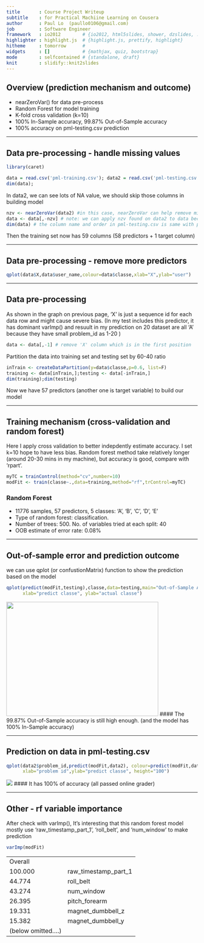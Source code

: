 ```yaml
---
title       : Course Project Writeup 
subtitle    : for Practical Machiine Learning on Cousera
author      : Paul Lo  (paullo0106@gmail.com)
job         : Software Engineer
framework   : io2012        # {io2012, html5slides, shower, dzslides, ...}
highlighter : highlight.js  # {highlight.js, prettify, highlight}
hitheme     : tomorrow      # 
widgets     : []            # {mathjax, quiz, bootstrap}
mode        : selfcontained # {standalone, draft}
knit        : slidify::knit2slides
---
```


## Overview (prediction mechanism and outcome)

* nearZeroVar() for data pre-process
* Random Forest for model training
* K-fold cross validation (k=10)
* 100% In-Sample accuracy, 99.87% Out-of-Sample accuracy
* 100% accuracy on pml-testing.csv prediction

---

## Data pre-processing - handle missing values
```r
library(caret)
```
```r
data = read.csv('pml-training.csv'); data2 = read.csv('pml-testing.csv')
dim(data);
```
In data2, we can see lots of NA value, we should skip those columns in building model
```r
nzv <- nearZeroVar(data2) #in this case, nearZeroVar can help remove missing data 
data <- data[,-nzv] # note: we can apply nzv found on data2 to data because
dim(data) # the column name and order in pml-testing.csv is same with pml-training.csv
```
Then the training set now has 59 columns (58 predictors + 1 target column)

---

## Data pre-processing - remove more predictors 
```r
qplot(data$X,data$user_name,colour=data$classe,xlab="X",ylab="user")
```

---

## Data pre-processing 
As shown in the graph on previous page, 'X' is just a sequence id for each data row and might cause severe bias. (In my test includes this predictor, it has dominant varImp() and resuult in my prediction on 20 dataset are all 'A' because they have small problem_id as 1-20 ) 
```r
data <- data[,-1] # remove 'X' column which is in the first position 
```
Partition the data into training set and testing set by 60-40 ratio
```r
inTrain <- createDataPartition(y=data$classe,p=0.6, list=F)
training <- data[inTrain,];testing <- data[-inTrain,]
dim(training);dim(testing)
```
Now we have 57 predictors (another one is target variable) to build our model

---

## Training mechanism (cross-validation and random forest)

Here I apply cross validation to better indepdently estimate accuracy.
I set k=10 hope to have less bias.
Random forest method take relatively longer (around 20-30 mins in my machine), but accuracy is good, compare with 'rpart'.
```r
myTC = trainControl(method="cv",number=10)
modFit <- train(classe~.,data=training,method="rf",trControl=myTC)
```
### Random Forest 

* 11776 samples, 57 predictors, 5 classes: 'A', 'B', 'C', 'D', 'E'
* Type of random forest: classification.
* Number of trees: 500. No. of variables tried at each split: 40
* OOB estimate of  error rate: 0.08%    
    
    


---

## Out-of-sample error and prediction outcome

we can use qplot (or confustionMatrix) function to show the prediction based on the model
```r
qplot(predict(modFit,testing),classe,data=testing,main="Out-of-Sample Accuracy", 
      xlab="predict classe", ylab="actual classe")
```
<img src='figure/confusionMatrixOut.png' width='400px' height='300px'/>
#### The 99.87% Out-of-Sample accuracy is still high enough. (and the model has 100% In-Sample accuracy)

--- 

## Prediction on data in pml-testing.csv
```r
qplot(data2$problem_id,predict(modFit,data2), colour=predict(modFit,data2),
      xlab="problem id",ylab="predict classe", height="100")
```
<img src='figure/predictionResult.png' />
#### It has 100% of accuracy (all passed online grader)

---

## Other - rf variable importance

After check with varImp(), It's interesting that this random forest model mostly use 'raw_timestamp_part_1', 'roll_belt ', and 'num_window' to make prediction 
```r
varImp(modFit)
```
<table>
<tr>
<td>
Overall
</td>
<td></td>
<tr><td>100.000</td><td>raw_timestamp_part_1 </td></tr>
<tr><td>44.774</td><td>roll_belt</td></tr>
<tr><td>43.274</td><td>num_window</td></tr>
<tr><td>26.395</td><td>pitch_forearm</td></tr>
<tr><td>19.331</td><td>magnet_dumbbell_z</td></tr>
<tr><td>15.382</td><td>magnet_dumbbell_y</td></tr>
<tr><td>(below omitted....)</td><td></td></tr>
</table>

